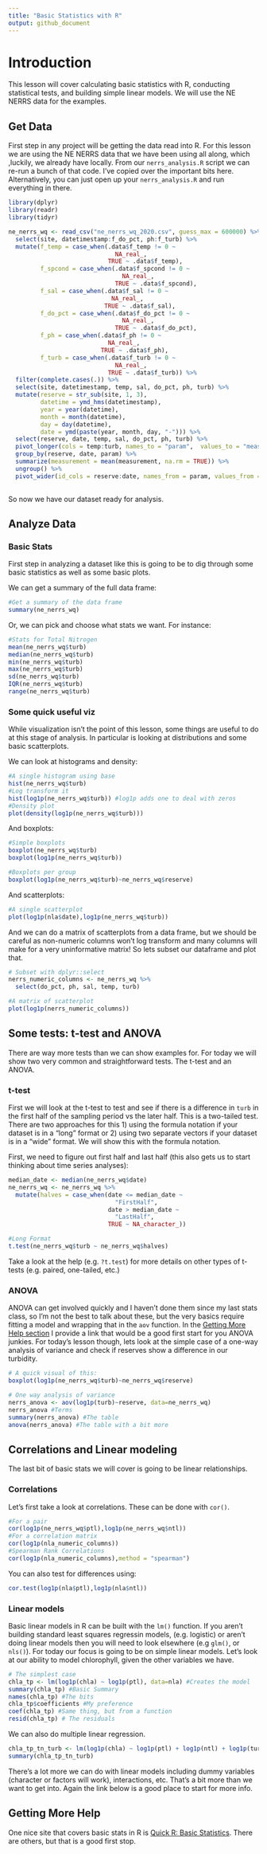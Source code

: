 ```yaml
---
title: "Basic Statistics with R"
output: github_document
---
```


# Introduction
This lesson will cover calculating basic statistics with R, conducting statistical tests, and building simple linear models.  We will use the NE NERRS data for the examples.

## Get Data
First step in any project will be getting the data read into R.  For this lesson we are using the NE NERRS data that we have been using all along, which ,luckily, we already have locally.  From our `nerrs_analysis.R` script we can re-run a bunch of that code.  I've copied over the important bits here.  Alternatively, you can just open up your `nerrs_analysis.R` and run everything in there.  

```r

library(dplyr)
library(readr)
library(tidyr)

ne_nerrs_wq <- read_csv("ne_nerrs_wq_2020.csv", guess_max = 600000) %>%
  select(site, datetimestamp:f_do_pct, ph:f_turb) %>%
  mutate(f_temp = case_when(.data$f_temp != 0 ~
                              NA_real_,
                            TRUE ~ .data$f_temp),
         f_spcond = case_when(.data$f_spcond != 0 ~
                                NA_real_,
                              TRUE ~ .data$f_spcond),
         f_sal = case_when(.data$f_sal != 0 ~
                             NA_real_,
                           TRUE ~ .data$f_sal),
         f_do_pct = case_when(.data$f_do_pct != 0 ~
                                NA_real_,
                              TRUE ~ .data$f_do_pct),
         f_ph = case_when(.data$f_ph != 0 ~
                            NA_real_,
                          TRUE ~ .data$f_ph),
         f_turb = case_when(.data$f_turb != 0 ~
                              NA_real_,
                            TRUE ~ .data$f_turb)) %>%
  filter(complete.cases(.)) %>%
  select(site, datetimestamp, temp, sal, do_pct, ph, turb) %>%
  mutate(reserve = str_sub(site, 1, 3),
         datetime = ymd_hms(datetimestamp),
         year = year(datetime),
         month = month(datetime),
         day = day(datetime),
         date = ymd(paste(year, month, day, "-"))) %>%
  select(reserve, date, temp, sal, do_pct, ph, turb) %>%
  pivot_longer(cols = temp:turb, names_to = "param",  values_to = "measurement") %>%
  group_by(reserve, date, param) %>%
  summarize(measurement = mean(measurement, na.rm = TRUE)) %>%
  ungroup() %>%
  pivot_wider(id_cols = reserve:date, names_from = param, values_from = measurement)
  
```


So now we have our dataset ready for analysis.

## Analyze Data

### Basic Stats
First step in analyzing a dataset like this is going to be to dig through some basic statistics as well as some basic plots.  

We can get a summary of the full data frame:

```r
#Get a summary of the data frame
summary(ne_nerrs_wq)
```

Or, we can pick and choose what stats we want.  For instance:

```r
#Stats for Total Nitrogen
mean(ne_nerrs_wq$turb)
median(ne_nerrs_wq$turb)
min(ne_nerrs_wq$turb)
max(ne_nerrs_wq$turb)
sd(ne_nerrs_wq$turb)
IQR(ne_nerrs_wq$turb)
range(ne_nerrs_wq$turb)
```

### Some quick useful viz

While visualization isn't the point of this lesson, some things are useful to do at this stage of analysis.  In particular is looking at distributions and some basic scatterplots.

We can look at histograms and density:

```r
#A single histogram using base
hist(ne_nerrs_wq$turb)
#Log transform it
hist(log1p(ne_nerrs_wq$turb)) #log1p adds one to deal with zeros
#Density plot
plot(density(log1p(ne_nerrs_wq$turb)))
```


And boxplots:

```r
#Simple boxplots
boxplot(ne_nerrs_wq$turb)
boxplot(log1p(ne_nerrs_wq$turb))

#Boxplots per group
boxplot(log1p(ne_nerrs_wq$turb)~ne_nerrs_wq$reserve)
```

And scatterplots:

```r
#A single scatterplot
plot(log1p(nla$date),log1p(ne_nerrs_wq$turb))
```

And we can do a matrix of scatterplots from a data frame, but we should be careful as non-numeric columns won't log transform and many columns will make for a very uninformative matrix!  So lets subset our dataframe and plot that.

```r
# Subset with dplyr::select
nerrs_numeric_columns <- ne_nerrs_wq %>%
  select(do_pct, ph, sal, temp, turb)

#A matrix of scatterplot
plot(log1p(nerrs_numeric_columns))
```


## Some tests: t-test and ANOVA
There are way more tests than we can show examples for.  For today we will show two very common and straightforward tests.  The t-test and an ANOVA.

### t-test
First we will look at the t-test to test and see if there is a difference in `turb` in the first half of the sampling period vs the later half.  This is a two-tailed test. There are two approaches for this 1) using the formula notation if your dataset is in a "long" format or 2) using two separate vectors if your dataset is in a "wide" format.  We will show this with the formula notation.

First, we need to figure out first half and last half (this also gets us to start thinking about time series analyses):

```r
median_date <- median(ne_nerrs_wq$date)
ne_nerrs_wq <- ne_nerrs_wq %>%
  mutate(halves = case_when(date <= median_date ~
                              "FirstHalf",
                            date > median_date ~
                              "LastHalf",
                            TRUE ~ NA_character_))
```

```r
#Long Format
t.test(ne_nerrs_wq$turb ~ ne_nerrs_wq$halves)
```

Take a look at the help (e.g. `?t.test`) for more details on other types of t-tests (e.g. paired, one-tailed, etc.)

### ANOVA
ANOVA can get involved quickly and I haven't done them since my last stats class, so I'm not the best to talk about these, but the very basics require fitting a model and wrapping that in the `aov` function.  In the [Getting More Help section](#getting-more-help) I provide a link that would be a good first start for you ANOVA junkies.  For today's lesson though, lets look at the simple case of a one-way analysis of variance and check if reserves show a difference in our turbidity.

```r
# A quick visual of this:
boxplot(log1p(ne_nerrs_wq$turb)~ne_nerrs_wq$reserve)

# One way analysis of variance
nerrs_anova <- aov(log1p(turb)~reserve, data=ne_nerrs_wq)
nerrs_anova #Terms
summary(nerrs_anova) #The table
anova(nerrs_anova) #The table with a bit more
```


## Correlations and Linear modeling
The last bit of basic stats we will cover is going to be linear relationships.

### Correlations
Let's first take a look at correlations.  These can be done with `cor()`.

```r
#For a pair
cor(log1p(ne_nerrs_wq$ptl),log1p(ne_nerrs_wq$ntl))
#For a correlation matrix
cor(log1p(nla_numeric_columns))
#Spearman Rank Correlations
cor(log1p(nla_numeric_columns),method = "spearman")
```

You can also test for differences using:

```r
cor.test(log1p(nla$ptl),log1p(nla$ntl))
```

### Linear models
Basic linear models in R can be built with the `lm()` function.  If you aren't building standard least squares regressin models, (e.g. logistic) or aren't doing linear models then you will need to look elsewhere (e.g `glm()`, or `nls()`).  For today our focus is going to be on simple linear models.  Let's look at our ability to model chlorophyll, given the other variables we have.

```r
# The simplest case
chla_tp <- lm(log1p(chla) ~ log1p(ptl), data=nla) #Creates the model
summary(chla_tp) #Basic Summary
names(chla_tp) #The bits
chla_tp$coefficients #My preference
coef(chla_tp) #Same thing, but from a function
resid(chla_tp) # The residuals
```

We can also do multiple linear regression.

```r
chla_tp_tn_turb <- lm(log1p(chla) ~ log1p(ptl) + log1p(ntl) + log1p(turb), data = nla)
summary(chla_tp_tn_turb)
```

There's a lot more we can do with linear models including dummy variables (character or factors will work), interactions, etc.  That's a bit more than we want to get into.  Again the link below is a good place to start for more info.

## Getting More Help
One nice site that covers basic stats in R is [Quick R: Basic Statistics](http://www.statmethods.net/stats/index.html).  There are others, but that is a good first stop.